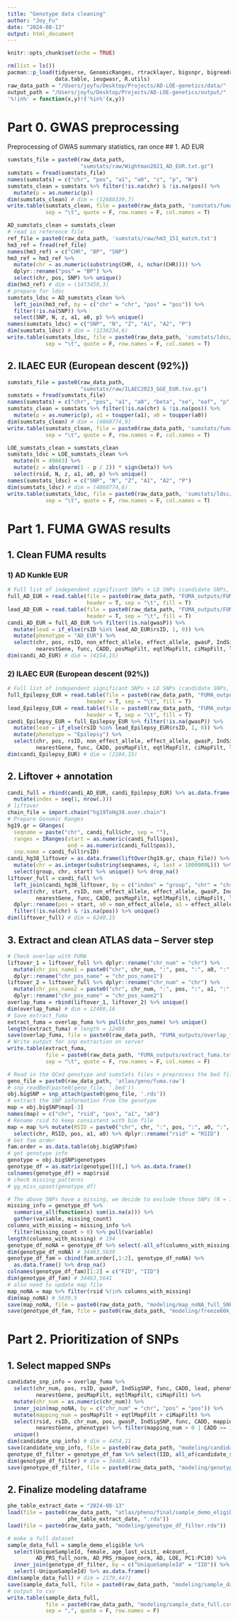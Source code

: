 ```yaml
---
title: "Genotype data cleaning"
author: "Joy_Fu"
date: "2024-08-13"
output: html_document
---
```


```r
knitr::opts_chunk$set(echo = TRUE)
```

```r
rm(list = ls())
pacman::p_load(tidyverse, GenomicRanges, rtracklayer, bigsnpr, bigreadr, 
               data.table, ieugwasr, R.utils)
raw_data_path = "/Users/joyfu/Desktop/Projects/AD-LOE-genetics/data/"
output_path = "/Users/joyfu/Desktop/Projects/AD-LOE-genetics/output/"
'%!in%' = function(x,y)!('%in%'(x,y))
```

# Part 0. GWAS preprocessing
Preprocessing of GWAS summary statistics, ran once
## 1. AD EUR
```r
sumstats_file = paste0(raw_data_path, 
                       "sumstats/raw/Wightman2021_AD_EUR.txt.gz")
sumstats = fread(sumstats_file)
names(sumstats) = c("chr", "pos", "a1", "a0", "z", "p", "N")
sumstats_clean = sumstats %>% filter(!is.na(chr) & !is.na(pos)) %>% 
  mutate(p = as.numeric(p))
dim(sumstats_clean) # dim = (12688339,7)
write.table(sumstats_clean, file = paste0(raw_data_path, 'sumstats/fuma_upload/AD_Wightman2021_EUR_hg19.txt'),
            sep = "\t", quote = F, row.names = F, col.names = T)
```

```r
AD_sumstats_clean = sumstats_clean
# read in reference file
ref_file = paste0(raw_data_path, 'sumstats/raw/hm3_151_match.txt')
hm3_ref = fread(ref_file)
names(hm3_ref) = c("CHR", "BP", "SNP")
hm3_ref = hm3_ref %>% 
  mutate(chr = as.numeric(substring(CHR, 4, nchar(CHR)))) %>% 
  dplyr::rename("pos" = "BP") %>%
  select(chr, pos, SNP) %>% unique()
dim(hm3_ref) # dim = (1473450,3)
# prepare for ldsc
sumstats_ldsc = AD_sumstats_clean %>% 
  left_join(hm3_ref, by = c("chr" = "chr", "pos" = "pos")) %>%
  filter(!is.na(SNP)) %>%
  select(SNP, N, z, a1, a0, p) %>% unique()
names(sumstats_ldsc) = c("SNP", "N", "Z", "A1", "A2", "P")
dim(sumstats_ldsc) # dim = (1236234,6)
write.table(sumstats_ldsc, file = paste0(raw_data_path, 'sumstats/ldsc/AD_Wightman2021_EUR_hg19.txt'),
            sep = "\t", quote = F, row.names = F, col.names = T)
```


## 2. ILAEC EUR (European descent (92%))
```r
sumstats_file = paste0(raw_data_path, 
                       "sumstats/raw/ILAEC2023_GGE_EUR.tsv.gz")
sumstats = fread(sumstats_file)
names(sumstats) = c("chr", "pos", "a1", "a0", "beta", "se", "eaf", "p", "rsid")
sumstats_clean = sumstats %>% filter(!is.na(chr) & !is.na(pos)) %>% 
  mutate(p = as.numeric(p), a1 = toupper(a1), a0 = toupper(a0))
dim(sumstats_clean) # dim = (4860774,9)
write.table(sumstats_clean, file = paste0(raw_data_path, 'sumstats/fuma_upload/GGE_ILAEC2023_EUR_hg19.txt'),
            sep = "\t", quote = F, row.names = F, col.names = T)
```

```r
LOE_sumstats_clean = sumstats_clean
sumstats_ldsc = LOE_sumstats_clean %>% 
  mutate(N = 49843) %>% 
  mutate(z = abs(qnorm(1 - p / 2)) * sign(beta)) %>% 
  select(rsid, N, z, a1, a0, p) %>% unique()
names(sumstats_ldsc) = c("SNP", "N", "Z", "A1", "A2", "P")
dim(sumstats_ldsc) # dim = (4860774,6)
write.table(sumstats_ldsc, file = paste0(raw_data_path, 'sumstats/ldsc/GGE_ILAEC2023_EUR_hg19.txt'),
            sep = "\t", quote = F, row.names = F, col.names = T)
```


# Part 1. FUMA GWAS results
## 1. Clean FUMA results
### 1) AD Kunkle EUR
```r
# Full list of independent significant SNPs + LD SNPs (candidate SNPs, catch as many SNPs as we can from ATLAS)
full_AD_EUR = read.table(file = paste0(raw_data_path, "FUMA_outputs/FUMA_AD_EUR/snps.txt"), 
                         header = T, sep = "\t", fill = T)
lead_AD_EUR = read.table(file = paste0(raw_data_path, "FUMA_outputs/FUMA_AD_EUR/leadsnps.txt"), 
                         header = T, sep = "\t", fill = T)
candi_AD_EUR = full_AD_EUR %>% filter(!is.na(gwasP)) %>% 
  mutate(lead = if_else(rsID %in% lead_AD_EUR$rsID, 1, 0)) %>% 
  mutate(phenotype = "AD_EUR") %>% 
  select(chr, pos, rsID, non_effect_allele, effect_allele, gwasP, IndSigSNP, 
         nearestGene, func, CADD, posMapFilt, eqtlMapFilt, ciMapFilt, lead, phenotype) %>% unique()
dim(candi_AD_EUR) # dim = (4154,15)
```

### 2) ILAEC EUR (European descent (92%))
```r
# Full list of independent significant SNPs + LD SNPs (candidate SNPs, catch as many SNPs as we can from ATLAS)
full_Epilepsy_EUR = read.table(file = paste0(raw_data_path, "FUMA_outputs/FUMA_GGE/snps.txt"), 
                         header = T, sep = "\t", fill = T)
lead_Epilepsy_EUR = read.table(file = paste0(raw_data_path, "FUMA_outputs/FUMA_GGE/leadsnps.txt"), 
                         header = T, sep = "\t", fill = T)
candi_Epilepsy_EUR = full_Epilepsy_EUR %>% filter(!is.na(gwasP)) %>% 
  mutate(lead = if_else(rsID %in% lead_Epilepsy_EUR$rsID, 1, 0)) %>% 
  mutate(phenotype = "Epilepsy") %>% 
  select(chr, pos, rsID, non_effect_allele, effect_allele, gwasP, IndSigSNP, 
         nearestGene, func, CADD, posMapFilt, eqtlMapFilt, ciMapFilt, lead, phenotype) %>% unique()
dim(candi_Epilepsy_EUR) # dim = (2104,15)
```

## 2. Liftover + annotation
```r
candi_full = rbind(candi_AD_EUR, candi_Epilepsy_EUR) %>% as.data.frame() %>% 
  mutate(index = seq(1, nrow(.)))
# liftover
chain_file = import.chain("hg19ToHg38.over.chain")
# Prepare Genomic Ranges
hg19.gr = GRanges(
  seqname = paste("chr", candi_full$chr, sep = ""),
  ranges = IRanges(start = as.numeric(candi_full$pos), 
                   end = as.numeric(candi_full$pos)),
  snp.name = candi_full$rsID)
candi_hg38_liftover = as.data.frame(liftOver(hg19.gr, chain_file)) %>% 
  mutate(chr = as.integer(substring(seqnames, 4, last = 1000000L))) %>% 
  select(group, chr, start) %>% unique() %>% drop_na()
liftover_full = candi_full %>% 
  left_join(candi_hg38_liftover, by = c("index" = "group", "chr" = "chr")) %>% 
  select(chr, start, rsID, non_effect_allele, effect_allele, gwasP, IndSigSNP, 
         nearestGene, func, CADD, posMapFilt, eqtlMapFilt, ciMapFilt, lead, phenotype) %>% 
  dplyr::rename(pos = start, a0 = non_effect_allele, a1 = effect_allele) %>% 
  filter(!is.na(chr) & !is.na(pos)) %>% unique()
dim(liftover_full) # dim = 6240,15
```

## 3. Extract and clean ATLAS data -- Server step
```r
# Check overlap with FUMA
liftover_1 = liftover_full %>% dplyr::rename("chr_num" = "chr") %>% 
  mutate(chr_pos_name1 = paste0("chr", chr_num, ":", pos, ":", a0, ":", a1)) %>% 
  dplyr::rename("chr_pos_name" = "chr_pos_name1")
liftover_2 = liftover_full %>% dplyr::rename("chr_num" = "chr") %>% 
  mutate(chr_pos_name2 = paste0("chr", chr_num, ":", pos, ":", a1, ":", a0)) %>% 
  dplyr::rename("chr_pos_name" = "chr_pos_name2")
overlap_fuma = rbind(liftover_1, liftover_2) %>% unique()
dim(overlap_fuma) # dim = 12480,16
# Save extract_fuma
extract_fuma = overlap_fuma %>% pull(chr_pos_name) %>% unique()
length(extract_fuma) # length = 12480
save(overlap_fuma, file = paste0(raw_data_path, "FUMA_outputs/overlap_fuma.rda"))
# Write output for snp extraction on server
write.table(extract_fuma, 
            file = paste0(raw_data_path, "FUMA_outputs/extract_fuma.txt"),
            sep = "\t", quote = F, row.names = F, col.names = F)
```

```r
# Read in the QCed genotype and sumstats files + preprocess the bed file (only need to do once for each data set)
geno_file = paste0(raw_data_path, 'atlas/geno/fuma.raw')
# snp_readBed(paste0(geno_file, '.bed'))
obj.bigSNP = snp_attach(paste0(geno_file, '.rds'))
# extract the SNP information from the genotype
map = obj.bigSNP$map[-3]
names(map) = c("chr", "rsid", "pos", "a1", "a0")
# Rename rsid to keep consistent with bim file
map = map %>% mutate(RSID = paste0("chr", chr, ":", pos, ":", a0, ":", a1)) %>% 
  select(chr, RSID, pos, a1, a0) %>% dplyr::rename("rsid" = "RSID")
# Get fam order
fam.order = as.data.table(obj.bigSNP$fam)
# get genotype info
genotype = obj.bigSNP$genotypes
genotype_df = as.matrix(genotype[])[,] %>% as.data.frame()
colnames(genotype_df) = map$rsid
# check missing patterns
# gg_miss_upset(genotype_df)
```

```r
# The above SNPs have a missing, we decide to exclude those SNPs (N = 1)
missing_info = genotype_df %>% 
  summarise_all(function(x) sum(is.na(x))) %>%  
  gather(variable, missing_count) 
columns_with_missing = missing_info %>% 
  filter(missing_count > 0) %>% pull(variable)
length(columns_with_missing) # 194
genotype_df_noNA = genotype_df %>% select(-all_of(columns_with_missing)) 
dim(genotype_df_noNA) # 34463,5639
genotype_df_fam = cbind(fam.order[,1:2], genotype_df_noNA) %>% 
  as.data.frame() %>% drop_na()
colnames(genotype_df_fam)[1:2] = c("FID", "IID")
dim(genotype_df_fam) # 34463,5641
# also need to update map file
map_noNA = map %>% filter(rsid %!in% columns_with_missing)
dim(map_noNA) # 5639,5
save(map_noNA, file = paste0(raw_data_path, "modeling/map_noNA_full_SNP.rda"))
save(genotype_df_fam, file = paste0(raw_data_path, "modeling/freeze60k_geno_freq_full_SNP.rda"))
```

# Part 2. Prioritization of SNPs
## 1. Select mapped SNPs
```r
candidate_snp_info = overlap_fuma %>% 
  select(chr_num, pos, rsID, gwasP, IndSigSNP, func, CADD, lead, phenotype, 
         nearestGene, posMapFilt, eqtlMapFilt, ciMapFilt) %>%
  mutate(chr_num = as.numeric(chr_num)) %>%
  inner_join(map_noNA, by = c("chr_num" = "chr", "pos" = "pos")) %>%
  mutate(mapping_num = posMapFilt + eqtlMapFilt + ciMapFilt) %>% 
  select(rsid, rsID, chr_num, pos, gwasP, IndSigSNP, func, CADD, mapping_num, 
         nearestGene, phenotype) %>% filter(mapping_num > 0 | CADD >= 12.37) %>% 
  unique()
dim(candidate_snp_info) # dim = 4454,11
save(candidate_snp_info, file = paste0(raw_data_path, "modeling/candidate_snp_info.rda"))
genotype_df_filter = genotype_df_fam %>% select(IID, all_of(candidate_snp_info$rsid))
dim(genotype_df_filter) # dim = 34463,4455
save(genotype_df_filter, file = paste0(raw_data_path, "modeling/genotype_df_filter.rda"))
```

## 2. Finalize modeling dataframe
```r
phe_table_extract_date = "2024-08-13"
load(file = paste0(raw_data_path, "atlas/pheno/final/sample_demo_eligible_", 
                   phe_table_extract_date, ".rda"))
load(file = paste0(raw_data_path, "modeling/genotype_df_filter.rda"))
```

```r
# make a full dataset
sample_data_full = sample_demo_eligible %>% 
  select(UniqueSampleId, female, age_last_visit, e4count, 
         AD_PRS_full_norm, AD_PRS_rmapoe_norm, AD, LOE, PC1:PC10) %>%
  inner_join(genotype_df_filter, by = c("UniqueSampleId" = "IID")) %>%
  select(-UniqueSampleId) %>% as.data.frame()
dim(sample_data_full) # dim = 2179,4471
save(sample_data_full, file = paste0(raw_data_path, "modeling/sample_data_full.rda"))
# output to csv
write.table(sample_data_full, 
            file = paste0(raw_data_path, "modeling/sample_data_full.csv"),
            sep = ",", quote = F, row.names = F)
```

